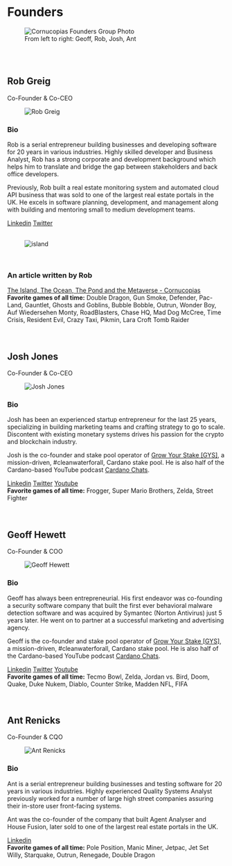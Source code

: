 # Founders

<figure className="img-center">
  <img src="/images/team/founders-group.avif" alt="Cornucopias Founders Group Photo" />
  <figcaption>From left to right: Geoff, Rob, Josh, Ant</figcaption>
</figure>

</br>

</br>

## Rob Greig

<div className="text-xs uppercase tracking-wide text-white/60 mb-2">Co-Founder & Co-CEO</div>

<figure className="img-center">
  <img src="/images/team/rob-greig.avif" alt="Rob Greig" />
</figure>

### Bio
Rob is a serial entrepreneur building businesses and developing software for 20 years in various industries. Highly skilled developer and Business Analyst, Rob has a strong corporate and development background which helps him to translate and bridge the gap between stakeholders and back office developers.

Previously, Rob built a real estate monitoring system and automated cloud API business that was sold to one of the largest real estate portals in the UK. He excels in software planning, development, and management along with building and mentoring small to medium development teams.

<div className="mt-3 flex flex-wrap gap-3">
  <a href="https://www.linkedin.com/in/rob-greig-2076b053" target="_blank" rel="noopener noreferrer" className="underline">Linkedin</a>
  <a href="https://twitter.com/RobGreig3" target="_blank" rel="noopener noreferrer" className="underline">Twitter</a>
</div>

</br>

<figure className="img-center">
  <img src="/images/team/island.avif" alt="island" />
</figure>

</br>

### <span className="text-orange-500 font-semibold">An article written by Rob</span>
<div className="space-y-3">
  <a href="https://cornucopias.io/blog/the-island-the-ocean-the-pond-and-the-metaverse" target="_blank" rel="noopener noreferrer" className="block rounded-xl border border-white/10 bg-zinc-900/60 p-4 hover:bg-zinc-900/80 transition">
    The Island, The Ocean, The Pond and the Metaverse - Cornucopias
  </a>
</div>

<div className="note-box success transparent mt-4">
  <b>Favorite games of all time:</b> Double Dragon, Gun Smoke, Defender, Pac-Land, Gauntlet, Ghosts and Goblins, Bubble Bobble, Outrun, Wonder Boy, Auf Wiedersehen Monty, RoadBlasters, Chase HQ, Mad Dog McCree, Time Crisis, Resident Evil, Crazy Taxi, Pikmin, Lara Croft Tomb Raider
</div>

</br>

</br>

## Josh Jones

<div className="text-xs uppercase tracking-wide text-white/60 mb-2">Co-Founder & Co-CEO</div>

<figure className="img-center">
  <img src="/images/team/josh-jones.avif" alt="Josh Jones" />
</figure>

### Bio
Josh has been an experienced startup entrepreneur for the last 25 years, specializing in building marketing teams and crafting strategy to go to scale. Discontent with existing monetary systems drives his passion for the crypto and blockchain industry.

Josh is the co-founder and stake pool operator of <a href="https://x.com/GrowYourStake" target="_blank" rel="noopener noreferrer">Grow Your Stake [GYS]</a>, a mission-driven, #cleanwaterforall, Cardano stake pool. He is also half of the Cardano-based YouTube podcast <a href="https://www.youtube.com/c/CardanoChats" target="_blank" rel="noopener noreferrer">Cardano Chats</a>.

<div className="mt-3 flex flex-wrap gap-3">
  <a href="https://www.linkedin.com/in/joshjones2000" target="_blank" rel="noopener noreferrer" className="underline">Linkedin</a>
  <a href="https://twitter.com/keyofjoshua" target="_blank" rel="noopener noreferrer" className="underline">Twitter</a>
  <a href="https://www.youtube.com/c/CardanoChats" target="_blank" rel="noopener noreferrer" className="underline">Youtube</a>
</div>

<div className="note-box success transparent mt-4">
  <b>Favorite games of all time:</b> Frogger, Super Mario Brothers, Zelda, Street Fighter
</div>

</br>

</br>

## Geoff Hewett

<div className="text-xs uppercase tracking-wide text-white/60 mb-2">Co-Founder & COO</div>

<figure className="img-center">
  <img src="/images/team/geoff-hewett.avif" alt="Geoff Hewett" />
</figure>

### Bio
Geoff has always been entrepreneurial. His first endeavor was co-founding a security software company that built the first ever behavioral malware detection software and was acquired by Symantec (Norton Antivirus) just 5 years later. He went on to partner at a successful marketing and advertising agency.

Geoff is the co-founder and stake pool operator of <a href="https://x.com/GrowYourStake" target="_blank" rel="noopener noreferrer">Grow Your Stake [GYS]</a>, a mission-driven, #cleanwaterforall, Cardano stake pool. He is also half of the Cardano-based YouTube podcast <a href="https://www.youtube.com/c/CardanoChats" target="_blank" rel="noopener noreferrer">Cardano Chats</a>.

<div className="mt-3 flex flex-wrap gap-3">
  <a href="https://www.linkedin.com/in/geoff-hewett-444a26a" target="_blank" rel="noopener noreferrer" className="underline">Linkedin</a>
  <a href="https://twitter.com/GrowYourStake" target="_blank" rel="noopener noreferrer" className="underline">Twitter</a>
  <a href="https://www.youtube.com/c/CardanoChats" target="_blank" rel="noopener noreferrer" className="underline">Youtube</a>
</div>

<div className="note-box success transparent mt-4">
  <b>Favorite games of all time:</b> Tecmo Bowl, Zelda, Jordan vs. Bird, Doom, Quake, Duke Nukem, Diablo, Counter Strike, Madden NFL, FIFA
</div>

</br>



</br>

## Ant Renicks

<div className="text-xs uppercase tracking-wide text-white/60 mb-2">Co-Founder & CQO</div>

<figure className="img-center">
  <img src="/images/team/ant-renicks.avif" alt="Ant Renicks" />
</figure>

### Bio
Ant is a serial entrepreneur building businesses and testing software for 20 years in various industries. Highly experienced Quality Systems Analyst previously worked for a number of large high street companies assuring their in-store user front-facing systems.

Ant was the co-founder of the company that built Agent Analyser and House Fusion, later sold to one of the largest real estate portals in the UK.

<div className="mt-3 flex flex-wrap gap-3">
  <a href="https://www.linkedin.com/in/ant-renicks-643483219/" target="_blank" rel="noopener noreferrer" className="underline">Linkedin</a>
</div>

<div className="note-box success transparent mt-4">
  <b>Favorite games of all time:</b> Pole Position, Manic Miner, Jetpac, Jet Set Willy, Starquake, Outrun, Renegade, Double Dragon
</div>
